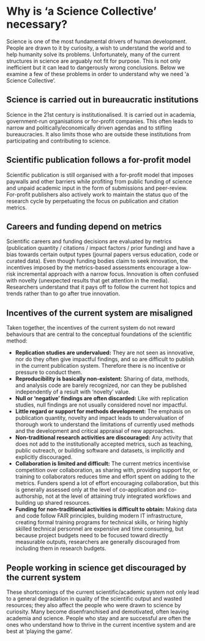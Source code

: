 # Why is 'a Science Collective' necessary? {#why-needed}

Science is one of the most fundamental drivers of human development. People are
drawn to it by curiosity, a wish to understand the world and to help humanity
solve its problems. Unfortunately, many of the current structures in science
are arguably not fit for purpose. This is not only inefficient but it can lead
to dangerously wrong conclusions. Below we examine a few of these problems in
order to understand why we need 'a Science Collective'.

## Science is carried out in bureaucratic institutions

Science in the 21st century is institutionalised. It is carried out in
academia, government-run organisations or for-profit companies. This often
leads to narrow and politically/economically driven agendas and to stifling
bureaucracies. It also limits those who are outside these institutions from
participating and contributing to science.

## Scientific publication follows a for-profit model

Scientific publication is still organised with a for-profit model that imposes
paywalls and other barriers while profiting from public funding of science and
unpaid academic input in the form of submissions and peer-review. For-profit
publishers also actively work to maintain the status quo of the research cycle
by perpetuating the focus on publication and citation metrics.

## Careers and funding depend on metrics

Scientific careers and funding decisions are evaluated by metrics (publication
quantity / citations / impact factors / prior funding) and have a bias towards
certain output types (journal papers versus education, code or curated data).
Even though funding bodies claim to seek innovation, the incentives imposed by
the metrics-based assessments encourage a low-risk incremental approach with a
narrow focus. Innovation is often confused with novelty (unexpected results
that get attention in the media). Researchers understand that it pays off to
follow the current hot topics and trends rather than to go after true
innovation.

## Incentives of the current system are misaligned

Taken together, the incentives of the current system do not reward behaviours
that are central to the conceptual foundations of the scientific method:

- **Replication studies are undervalued:** They are not seen as innovative, nor do they often give impactful findings, and so are difficult to publish in the current publication system. Therefore there is no incentive or pressure to conduct them.
- **Reproducibility is basically non-existent:** Sharing of data, methods, and analysis code are barely recognized, nor can they be published independently of a result with 'novelty' value.
- **Null or 'negative' findings are often discarded:** Like with replication studies, null findings are not usually considered novel nor impactful.
- **Little regard or support for methods development:** The emphasis on publication quantity, novelty and impact leads to undervaluation of thorough work to understand the limitations of currently used methods and the development and critical appraisal of new approaches.
- **Non-traditional research activities are discouraged:** Any activity that does not add to the institutionally accepted metrics, such as teaching, public outreach, or building software and datasets, is implicitly and explicitly discouraged.
- **Collaboration is limited and difficult:** The current metrics incentivise competition over collaboration, as sharing with, providing support for, or training to collaborators reduces time and effort spent on adding to the metrics. Funders spend a lot of effort encouraging collaboration, but this is generally assessed only at the level of co-application and co-authorship, not at the level of attaining truly integrated workflows and building up shared resources.
- **Funding for non-traditional activities is difficult to obtain:** Making data and code follow FAIR principles, building modern IT infrastructure, creating formal training programs for technical skills, or hiring highly skilled technical personnel are expensive and time consuming, but because project budgets need to be focused toward directly measurable outputs, researchers are generally discouraged from including them in research budgets.

## People working in science get discouraged by the current system

These shortcomings of the current scientific/academic system not only lead to a
general degradation in quality of the scientific output and wasted resources;
they also affect the people who were drawn to science by curiosity. Many become
disenfranchised and demotivated, often leaving academia and science. People who
stay and are successful are often the ones who understand how to thrive in the
current incentive system and are best at 'playing the game'.
